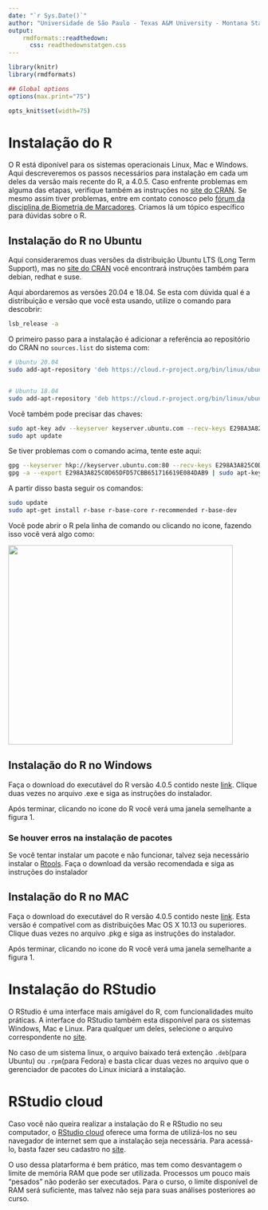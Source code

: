 ---
date: "`r Sys.Date()`"
author: "Universidade de São Paulo - Texas A&M University - Montana State University"
output:
    rmdformats::readthedown:
      css: readthedownstatgen.css
---

```{r knitr_init, echo=FALSE, cache=FALSE}
library(knitr)
library(rmdformats)

## Global options
options(max.print="75")

opts_knit$set(width=75)
```

# Instalação do R 

O R está diponível para os sistemas operacionais Linux, Mac e Windows. Aqui descreveremos os passos necessários para instalação em cada um deles da versão mais recente do R, a 4.0.5. Caso enfrente problemas em alguma das etapas, verifique também as instruções no [site do CRAN](https://cran.r-project.org/). Se mesmo assim tiver problemas, entre em contato conosco pelo [fórum da disciplina de Biometria de Marcadores](https://groups.google.com/u/1/g/biometria-de-marcadores-2021). Criamos lá um tópico específico para dúvidas sobre o R. 

## Instalação do R no Ubuntu 

Aqui consideraremos duas versões da distribuição Ubuntu LTS (Long Term Support), mas no [site do CRAN](https://cran.r-project.org/) você encontrará instruções também para debian, redhat e suse.

Aqui abordaremos as versões 20.04 e 18.04. Se esta com dúvida qual é a distribuição e versão que você esta usando, utilize o comando para descobrir:

```{bash, eval=FALSE}
lsb_release -a
```

O primeiro passo para a instalação é adicionar a referência ao repositório do CRAN no `sources.list` do sistema com:

```{bash, eval=FALSE}
# Ubuntu 20.04
sudo add-apt-repository 'deb https://cloud.r-project.org/bin/linux/ubuntu focal-cran40/'


# Ubuntu 18.04
sudo add-apt-repository 'deb https://cloud.r-project.org/bin/linux/ubuntu bionic-cran40/'
```

Você também pode precisar das chaves:

```{bash, eval=FALSE}
sudo apt-key adv --keyserver keyserver.ubuntu.com --recv-keys E298A3A825C0D65DFD57CBB651716619E084DAB9
sudo apt update
```

Se tiver problemas com o comando acima, tente este aqui:

```{bash, eval=FALSE}
gpg --keyserver hkp://keyserver.ubuntu.com:80 --recv-keys E298A3A825C0D65DFD57CBB651716619E084DAB9
gpg -a --export E298A3A825C0D65DFD57CBB651716619E084DAB9 | sudo apt-key add -
```

A partir disso basta seguir os comandos:

```{bash, eval=FALSE}
sudo update
sudo apt-get install r-base r-base-core r-recommended r-base-dev
```

Você pode abrir o R pela linha de comando ou clicando no icone, fazendo isso você verá algo como:

<img src="imagens/rstart.png"  style="width:450px;height:400px;">

## Instalação do R no Windows

Faça o download do executável do R versão 4.0.5 contido neste [link](https://cran.r-project.org/bin/windows/base/). Clique duas vezes no arquivo .exe e siga as instruções do instalador.

Após terminar, clicando no icone do R você verá uma janela semelhante a figura 1.

### Se houver erros na instalação de pacotes

Se você tentar instalar um pacote e não funcionar, talvez seja necessário instalar o [Rtools](https://cran.r-project.org/bin/windows/Rtools/). Faça o download da versão recomendada e siga as instruções do instalador

## Instalação do R no MAC

Faça o download do executável do R versão 4.0.5 contido neste [link](https://cran.r-project.org/bin/macosx/). Esta versão é compatível com as distribuições Mac OS X  10.13 ou superiores. Clique duas vezes no arquivo .pkg e siga as instruções do instalador.

Após terminar, clicando no icone do R você verá uma janela semelhante a figura 1.

# Instalação do RStudio

O RStudio é uma interface mais amigável do R, com funcionalidades muito práticas. A interface do RStudio também esta disponível para os sistemas Windows, Mac e Linux. Para qualquer um deles, selecione o arquivo correspondente no [site](https://www.rstudio.com/products/rstudio/download/).

No caso de um sistema linux, o arquivo baixado terá extenção `.deb`(para Ubuntu) ou `.rpm`(para Fedora) e basta clicar duas vezes no arquivo que o gerenciador de pacotes do Linux iniciará a instalação.

# RStudio cloud

Caso você não queira realizar a instalação do R e RStudio no seu computador, o [RStudio cloud](https://rstudio.cloud/) oferece uma forma de utilizá-los no seu navegador de internet sem que a instalação seja necessária. Para acessá-lo, basta fazer seu cadastro no [site](https://rstudio.cloud/). 

O uso dessa platarforma é bem prático, mas tem como desvantagem o limite de memória RAM que pode ser utilizada. Processos um pouco mais "pesados" não poderão ser executados. Para o curso, o limite disponível de RAM será suficiente, mas talvez não seja para suas análises posteriores ao curso.
